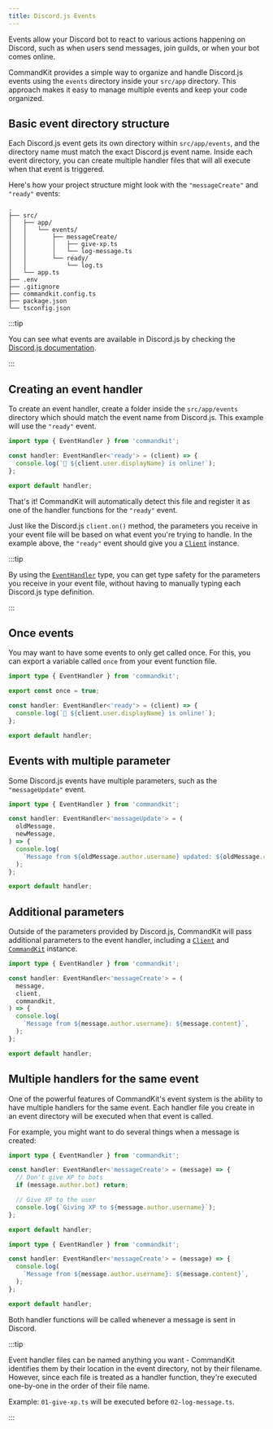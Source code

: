 ```yaml
---
title: Discord.js Events
---
```


Events allow your Discord bot to react to various actions happening on
Discord, such as when users send messages, join guilds, or when your
bot comes online.

CommandKit provides a simple way to organize and handle Discord.js
events using the `events` directory inside your `src/app` directory.
This approach makes it easy to manage multiple events and keep your
code organized.

## Basic event directory structure

Each Discord.js event gets its own directory within `src/app/events`,
and the directory name must match the exact Discord.js event name.
Inside each event directory, you can create multiple handler files
that will all execute when that event is triggered.

Here's how your project structure might look with the
`"messageCreate"` and `"ready"` events:

```title="" {4-9}
.
├── src/
│   ├── app/
│   │   └── events/
│   │       ├── messageCreate/
│   │       │   ├── give-xp.ts
│   │       │   └── log-message.ts
│   │       └── ready/
│   │           └── log.ts
│   └── app.ts
├── .env
├── .gitignore
├── commandkit.config.ts
├── package.json
└── tsconfig.json
```

:::tip

You can see what events are available in Discord.js by checking the
[Discord.js documentation](https://discord.js.org/docs/packages/discord.js/main/ClientEventTypes:Interface).

:::

## Creating an event handler

To create an event handler, create a folder inside the
`src/app/events` directory which should match the event name from
Discord.js. This example will use the `"ready"` event.

```ts title="src/app/events/ready/log.ts"
import type { EventHandler } from 'commandkit';

const handler: EventHandler<'ready'> = (client) => {
  console.log(`🤖 ${client.user.displayName} is online!`);
};

export default handler;
```

That's it! CommandKit will automatically detect this file and register
it as one of the handler functions for the `"ready"` event.

Just like the Discord.js `client.on()` method, the parameters you
receive in your event file will be based on what event you're trying
to handle. In the example above, the `"ready"` event should give you a
[`Client`](https://discord.js.org/docs/packages/discord.js/main/Client:Class)
instance.

:::tip

By using the
[`EventHandler`](../../api-reference/commandkit/types/event-handler.mdx)
type, you can get type safety for the parameters you receive in your
event file, without having to manually typing each Discord.js type
definition.

:::

## Once events

You may want to have some events to only get called once. For this,
you can export a variable called `once` from your event function file.

```ts title="src/app/events/ready/log.ts"
import type { EventHandler } from 'commandkit';

export const once = true;

const handler: EventHandler<'ready'> = (client) => {
  console.log(`🤖 ${client.user.displayName} is online!`);
};

export default handler;
```

## Events with multiple parameter

Some Discord.js events have multiple parameters, such as the
`"messageUpdate"` event.

```ts title="src/app/events/messageUpdate/log-message-update.ts"
import type { EventHandler } from 'commandkit';

const handler: EventHandler<'messageUpdate'> = (
  oldMessage,
  newMessage,
) => {
  console.log(
    `Message from ${oldMessage.author.username} updated: ${oldMessage.content} -> ${newMessage.content}`,
  );
};

export default handler;
```

## Additional parameters

Outside of the parameters provided by Discord.js, CommandKit will pass
additional parameters to the event handler, including a
[`Client`](https://discord.js.org/docs/packages/discord.js/main/Client:Class)
and
[`CommandKit`](../../api-reference/commandkit/classes/command-kit.mdx)
instance.

```ts title="src/app/events/messageCreate/log.ts"
import type { EventHandler } from 'commandkit';

const handler: EventHandler<'messageCreate'> = (
  message,
  client,
  commandkit,
) => {
  console.log(
    `Message from ${message.author.username}: ${message.content}`,
  );
};

export default handler;
```

## Multiple handlers for the same event

One of the powerful features of CommandKit's event system is the
ability to have multiple handlers for the same event. Each handler
file you create in an event directory will be executed when that event
is called.

For example, you might want to do several things when a message is
created:

```ts title="src/app/events/messageCreate/give-xp.ts"
import type { EventHandler } from 'commandkit';

const handler: EventHandler<'messageCreate'> = (message) => {
  // Don't give XP to bots
  if (message.author.bot) return;

  // Give XP to the user
  console.log(`Giving XP to ${message.author.username}`);
};

export default handler;
```

```ts title="src/app/events/messageCreate/log-message.ts"
import type { EventHandler } from 'commandkit';

const handler: EventHandler<'messageCreate'> = (message) => {
  console.log(
    `Message from ${message.author.username}: ${message.content}`,
  );
};

export default handler;
```

Both handler functions will be called whenever a message is sent in
Discord.

:::tip

Event handler files can be named anything you want - CommandKit
identifies them by their location in the event directory, not by their
filename. However, since each file is treated as a handler function,
they're executed one-by-one in the order of their file name.

Example: `01-give-xp.ts` will be executed before `02-log-message.ts`.

:::

